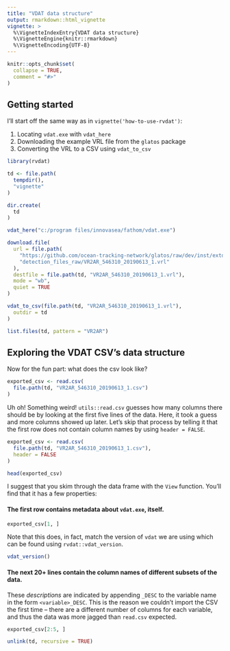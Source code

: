 ```yaml
---
title: "VDAT data structure"
output: rmarkdown::html_vignette
vignette: >
  %\VignetteIndexEntry{VDAT data structure}
  %\VignetteEngine{knitr::rmarkdown}
  %\VignetteEncoding{UTF-8}
---
```


```r
knitr::opts_chunk$set(
  collapse = TRUE,
  comment = "#>"
)
```

## Getting started

I'll start off the same way as in `vignette('how-to-use-rvdat')`:

1.    Locating `vdat.exe` with `vdat_here`
2.    Downloading the example VRL file from the `glatos` package
3.    Converting the VRL to a CSV using `vdat_to_csv`


```r
library(rvdat)

td <- file.path(
  tempdir(),
  "vignette"
)

dir.create(
  td
)

vdat_here("c:/program files/innovasea/fathom/vdat.exe")

download.file(
  url = file.path(
    "https://github.com/ocean-tracking-network/glatos/raw/dev/inst/extdata",
    "detection_files_raw/VR2AR_546310_20190613_1.vrl"
  ),
  destfile = file.path(td, "VR2AR_546310_20190613_1.vrl"),
  mode = "wb",
  quiet = TRUE
)

vdat_to_csv(file.path(td, "VR2AR_546310_20190613_1.vrl"),
  outdir = td
)

list.files(td, pattern = "VR2AR")
```

## Exploring the VDAT CSV's data structure

Now for the fun part: what does the csv look like?

```r
exported_csv <- read.csv(
  file.path(td, "VR2AR_546310_20190613_1.csv")
)
```

Uh oh! Something weird! `utils::read.csv` guesses how many columns there should be by looking at the first five lines of the data. Here, it took a guess and more columns showed up later. Let's skip that process by telling it that the first row does not contain column names by using `header = FALSE`.

```r
exported_csv <- read.csv(
  file.path(td, "VR2AR_546310_20190613_1.csv"),
  header = FALSE
)

head(exported_csv)
```

I suggest that you skim through the data frame with the `View` function. You'll find that it has a few properties:

#### The first row contains metadata about `vdat.exe`, itself.

```r
exported_csv[1, ]
```

Note that this does, in fact, match the version of `vdat` we are using which can be found using `rvdat::vdat_version`.

```r
vdat_version()
```


#### The next 20+ lines contain the column names of different subsets of the data.

These *descriptions* are indicated by appending `_DESC` to the variable name in the form `<variable>_DESC`. This is the reason we couldn't import the CSV the first time -- there are a different number of columns for each variable, and thus the data was more jagged than `read.csv` expected.

```r
exported_csv[2:5, ]
```


```r
unlink(td, recursive = TRUE)
```
